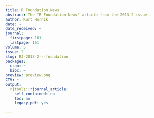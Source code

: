 ```yaml
---
title: R Foundation News
abstract: The "R Foundation News" article from the 2013-2 issue.
author: Kurt Hornik
date: ~
date_received: ~
journal:
  firstpage: 161
  lastpage: 161
volume: 5
issue: 2
slug: RJ-2013-2-r-foundation
packages:
  cran: ~
  bioc: ~
preview: preview.png
CTV: ~
output:
  rjtools::rjournal_article:
    self_contained: no
    toc: no
    legacy_pdf: yes

---
```

